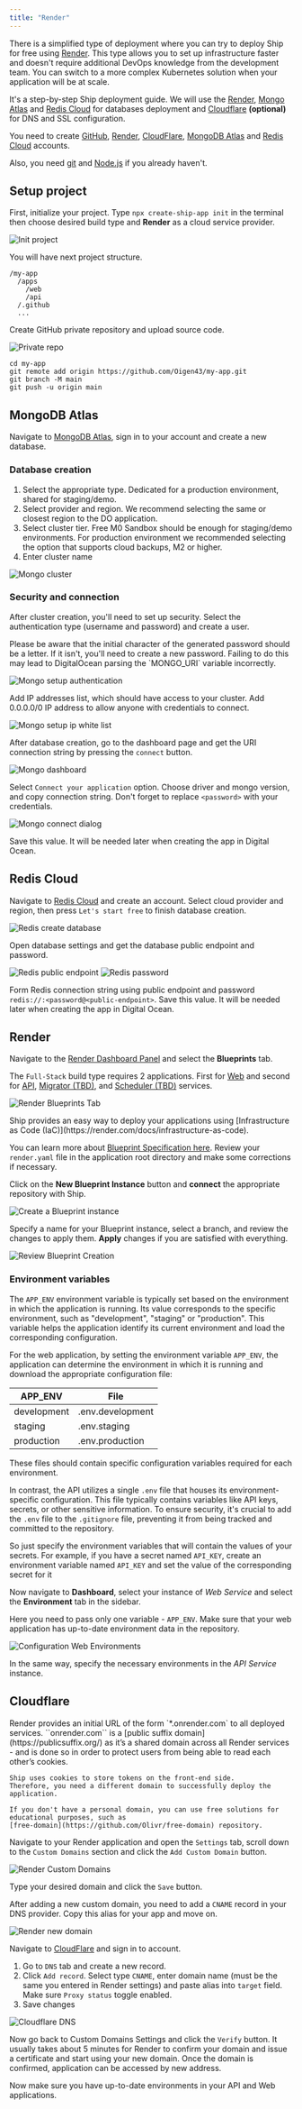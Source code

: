 ```yaml
---
title: "Render"
---
```


There is a simplified type of deployment where you can try to deploy Ship for free using [Render](https://render.com).
This type allows you to set up infrastructure faster and doesn't require additional DevOps knowledge from the development team.
You can switch to a more complex Kubernetes solution when your application will be at scale.

It's a step-by-step Ship deployment guide. We will use the [Render](https://render.com), [Mongo Atlas](https://www.mongodb.com/) and [Redis Cloud](https://redis.com/try-free/) for databases deployment and [Cloudflare](https://www.cloudflare.com/) **(optional)** for DNS and SSL configuration.

You need to create [GitHub](https://github.com/), [Render](https://render.com), [CloudFlare](https://www.cloudflare.com/), [MongoDB Atlas](https://www.mongodb.com/cloud/atlas/register) and [Redis Cloud](https://redis.com/try-free/) accounts.

Also, you need [git](https://git-scm.com/) and [Node.js](https://nodejs.org/en/) if you already haven't.

## Setup project

First, initialize your project. Type ```npx create-ship-app init``` in the terminal then choose desired build type and **Render** as a cloud service provider.

![Init project](/images/init-project-koa-render.png)

You will have next project structure.

```shell
/my-app
  /apps
    /web
    /api
  /.github
  ...
```

Create GitHub private repository and upload source code.

![Private repo](/images/private-repo.png)


```shell
cd my-app
git remote add origin https://github.com/Oigen43/my-app.git
git branch -M main
git push -u origin main
```

## MongoDB Atlas

Navigate to [MongoDB Atlas](https://cloud.mongodb.com/), sign in to your account and create a new database.

### Database creation

1. Select the appropriate type. Dedicated for a production environment, shared for staging/demo.
2. Select provider and region. We recommend selecting the same or closest region to the DO application.
3. Select cluster tier. Free M0 Sandbox should be enough for staging/demo environments. For production environment we recommended selecting the option that supports cloud backups, M2 or higher.
4. Enter cluster name

![Mongo cluster](/images/mongo-create.png)

### Security and connection

After cluster creation, you'll need to set up security. Select the authentication type (username and password) and create a user.

<Warning>
Please be aware that the initial character of the generated password should be a letter. If it isn't, you'll need to create a new password. 
Failing to do this may lead to DigitalOcean parsing the `MONGO_URI` variable incorrectly.
</Warning>

![Mongo setup authentication](/images/mongo-create-password.png)

Add IP addresses list, which should have access to your cluster. Add 0.0.0.0/0 IP address to allow anyone with credentials to connect.

![Mongo setup ip white list](/images/mongo-create-ip-list.png)

After database creation, go to the dashboard page and get the URI connection string by pressing the `connect` button.

![Mongo dashboard](/images/mongo-dashboard.png)

Select `Connect your application` option. Choose driver and mongo version, and copy connection string. Don't forget to replace `<password>` with your credentials.

![Mongo connect dialog](/images/mongo-connection-string.png)

Save this value. It will be needed later when creating the app in Digital Ocean.


## Redis Cloud

Navigate to [Redis Cloud](https://redis.com/try-free/) and create an account. Select cloud provider and region, then press `Let's start free` to finish database creation.

![Redis create database](/images/redis-creation.png)


Open database settings and get the database public endpoint and password.

![Redis public endpoint](/images/redis-public-endpoint.png)
![Redis password](/images/redis-password.png)

Form Redis connection string using public endpoint and password `redis://:<password@<public-endpoint>`. Save this value. It will be needed later when creating the app in Digital Ocean.


## Render

Navigate to the [Render Dashboard Panel](https://dashboard.render.com/) and select the **Blueprints** tab.

The `Full-Stack` build type requires 2 applications. First for [Web](/web/overview) and second for [API](/api-reference/overview), [Migrator (TBD)](https://github.com/docs/migrator.md), and [Scheduler (TBD)](https://github.com/docs/scheduler.md) services.

![Render Blueprints Tab](/images/render-blueprints.png)

<Tip>
Ship provides an easy way to deploy your applications using [Infrastructure as Code (IaC)](https://render.com/docs/infrastructure-as-code).

You can learn more about [Blueprint Specification here](https://render.com/docs/blueprint-spec).
Review your `render.yaml` file in the application root directory and make some corrections if necessary.
</Tip>

Click on the **New Blueprint Instance** button and **connect** the appropriate repository with Ship.

![Create a Blueprint instance](/images/render-create-blueprint-instance.png)

Specify a name for your Blueprint instance, select a branch, and review the changes to apply them.
**Apply** changes if you are satisfied with everything.

![Review Blueprint Creation](/images/render-review-blueprint-creation.png)

### Environment variables
The ```APP_ENV``` environment variable is typically set based on the environment in which the application is running.
Its value corresponds to the specific environment, such as "development", "staging" or "production".
This variable helps the application identify its current environment and load the corresponding configuration.

For the web application, by setting the environment variable ```APP_ENV```,
the application can determine the environment in which it is running and download the appropriate configuration file:

| APP_ENV       | File              |
| ------------- |-------------------|
| development   | .env.development  |
| staging       | .env.staging      |
| production    | .env.production   |

These files should contain specific configuration variables required for each environment.

In contrast, the API utilizes a single `.env` file that houses its environment-specific configuration.
This file typically contains variables like API keys, secrets, or other sensitive information.
To ensure security, it's crucial to add the `.env` file to the `.gitignore` file,
preventing it from being tracked and committed to the repository.

So just specify the environment variables that will contain the values of your secrets.
For example, if you have a secret named `API_KEY`,
create an environment variable named `API_KEY` and set the value of the corresponding secret for it


Now navigate to **Dashboard**, select your instance of *Web Service* and select the **Environment** tab in the sidebar.

Here you need to pass only one variable - ```APP_ENV```.
Make sure that your web application has up-to-date environment data in the repository.

![Configuration Web Environments](/images/render-web-env.png)

In the same way, specify the necessary environments in the *API Service* instance.

## Cloudflare

<Note>
    Render provides an initial URL of the form `*.onrender.com` to all deployed services.
    ``onrender.com`` is a [public suffix domain](https://publicsuffix.org/) as it’s a shared domain across
    all Render services - and is done so in order to protect users from being able to read each other’s cookies.

    Ship uses cookies to store tokens on the front-end side.
    Therefore, you need a different domain to successfully deploy the application.

    If you don't have a personal domain, you can use free solutions for educational purposes, such as
    [free-domain](https://github.com/Olivr/free-domain) repository.
</Note>

Navigate to your Render application and open the `Settings` tab,
scroll down to the `Custom Domains` section and click the `Add Custom Domain` button.

![Render Custom Domains](/images/render-custom-domains.png)

Type your desired domain and click the `Save` button.

After adding a new custom domain, you need to add a `CNAME` record in your DNS provider.
Copy this alias for your app and move on.

![Render new domain](/images/render-custom-domains-created.png)

Navigate to [CloudFlare](https://dash.cloudflare.com/) and sign in to account.

1. Go to `DNS` tab and create a new record.
2. Click `Add record`. Select type `CNAME`,
enter domain name (must be the same you entered in Render settings) and paste alias into `target` field.
Make sure `Proxy status` toggle enabled.
3. Save changes

![Cloudflare DNS](/images/cloudflare-create-dns-render.png)

Now go back to Custom Domains Settings and click the `Verify` button.
It usually takes about 5 minutes for Render to confirm your domain and issue a certificate and start using your new domain.
Once the domain is confirmed, application can be accessed by new address.

Now make sure you have up-to-date environments in your API and Web applications.
